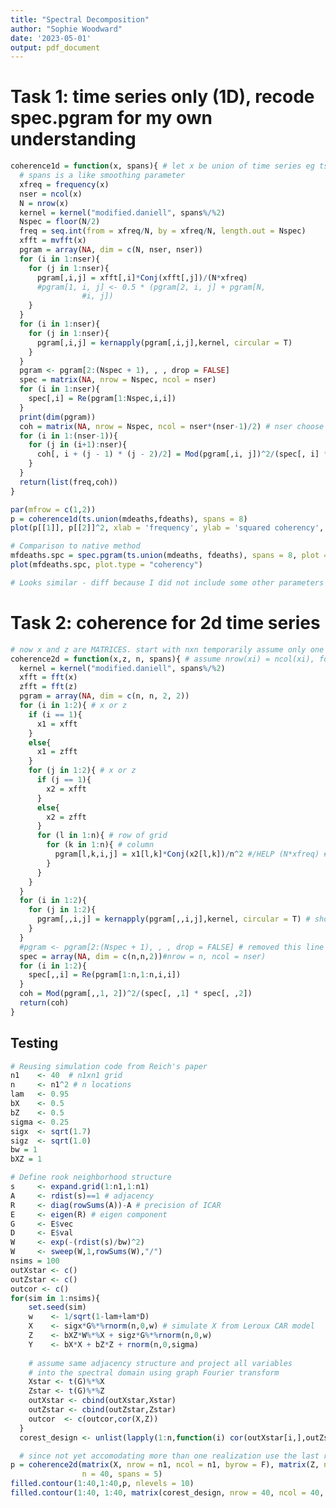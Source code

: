 ```yaml
---
title: "Spectral Decomposition"
author: "Sophie Woodward"
date: '2023-05-01'
output: pdf_document
---
```


# Task 1: time series only (1D), recode spec.pgram for my own understanding
```r
coherence1d = function(x, spans){ # let x be union of time series eg ts.union(mdeaths, fdeaths)
  # spans is a like smoothing parameter 
  xfreq = frequency(x)
  nser = ncol(x)
  N = nrow(x)
  kernel = kernel("modified.daniell", spans%/%2)
  Nspec = floor(N/2)
  freq = seq.int(from = xfreq/N, by = xfreq/N, length.out = Nspec)
  xfft = mvfft(x)
  pgram = array(NA, dim = c(N, nser, nser))
  for (i in 1:nser){
    for (j in 1:nser){
      pgram[,i,j] = xfft[,i]*Conj(xfft[,j])/(N*xfreq)
      #pgram[1, i, j] <- 0.5 * (pgram[2, i, j] + pgram[N, 
                #i, j])
    }
  }
  for (i in 1:nser){
    for (j in 1:nser){
      pgram[,i,j] = kernapply(pgram[,i,j],kernel, circular = T)
    }
  }
  pgram <- pgram[2:(Nspec + 1), , , drop = FALSE]
  spec = matrix(NA, nrow = Nspec, ncol = nser)
  for (i in 1:nser){
    spec[,i] = Re(pgram[1:Nspec,i,i])
  }
  print(dim(pgram))
  coh = matrix(NA, nrow = Nspec, ncol = nser*(nser-1)/2) # nser choose 2
  for (i in 1:(nser-1)){
    for (j in (i+1):nser){
      coh[, i + (j - 1) * (j - 2)/2] = Mod(pgram[,i, j])^2/(spec[, i] * spec[, j])
    }
  }
  return(list(freq,coh))
}

par(mfrow = c(1,2))
p = coherence1d(ts.union(mdeaths,fdeaths), spans = 8)
plot(p[[1]], p[[2]]^2, xlab = 'frequency', ylab = 'squared coherency', type = 'l', ylim = c(0,1))

# Comparison to native method
mfdeaths.spc = spec.pgram(ts.union(mdeaths, fdeaths), spans = 8, plot = F)
plot(mfdeaths.spc, plot.type = "coherency")

# Looks similar - diff because I did not include some other parameters like detrend/taper?
```

# Task 2: coherence for 2d time series
```r
# now x and z are MATRICES. start with nxn temporarily assume only one observation of the spatial series
coherence2d = function(x,z, n, spans){ # assume nrow(xi) = ncol(xi), for all i where xi is ith realization of x
  kernel = kernel("modified.daniell", spans%/%2)
  xfft = fft(x)
  zfft = fft(z)
  pgram = array(NA, dim = c(n, n, 2, 2))
  for (i in 1:2){ # x or z
    if (i == 1){
      x1 = xfft
    }
    else{
      x1 = zfft
    }
    for (j in 1:2){ # x or z
      if (j == 1){
        x2 = xfft
      }
      else{
        x2 = zfft
      }
      for (l in 1:n){ # row of grid
        for (k in 1:n){ # column
          pgram[l,k,i,j] = x1[l,k]*Conj(x2[l,k])/n^2 #/HELP (N*xfreq) # denominator is number of replications of series
        }
      }
    }
  }
  for (i in 1:2){
    for (j in 1:2){
      pgram[,,i,j] = kernapply(pgram[,,i,j],kernel, circular = T) # should take in a matrix
    }
  }
  #pgram <- pgram[2:(Nspec + 1), , , drop = FALSE] # removed this line for now
  spec = array(NA, dim = c(n,n,2))#nrow = n, ncol = nser)
  for (i in 1:2){
    spec[,,i] = Re(pgram[1:n,1:n,i,i])
  }
  coh = Mod(pgram[,,1, 2])^2/(spec[, ,1] * spec[, ,2])
  return(coh)
}
```

## Testing
```r
# Reusing simulation code from Reich's paper
n1    <- 40  # n1xn1 grid
n     <- n1^2 # n locations
lam   <- 0.95  
bX    <- 0.5
bZ    <- 0.5
sigma <- 0.25
sigx  <- sqrt(1.7)
sigz  <- sqrt(1.0)
bw = 1
bXZ = 1

# Define rook neighborhood structure 
s     <- expand.grid(1:n1,1:n1)
A     <- rdist(s)==1 # adjacency
R     <- diag(rowSums(A))-A # precision of ICAR
E     <- eigen(R) # eigen component
G     <- E$vec
D     <- E$val
W     <- exp(-(rdist(s)/bw)^2)
W     <- sweep(W,1,rowSums(W),"/")
nsims = 100
outXstar <- c()
outZstar <- c()
outcor <- c()
for(sim in 1:nsims){
    set.seed(sim)
    w    <- 1/sqrt(1-lam+lam*D)
    X    <- sigx*G%*%rnorm(n,0,w) # simulate X from Leroux CAR model
    Z    <- bXZ*W%*%X + sigz*G%*%rnorm(n,0,w)
    Y    <- bX*X + bZ*Z + rnorm(n,0,sigma)
    
    # assume same adjacency structure and project all variables 
    # into the spectral domain using graph Fourier transform
    Xstar <- t(G)%*%X
    Zstar <- t(G)%*%Z
    outXstar <- cbind(outXstar,Xstar)
    outZstar <- cbind(outZstar,Zstar)
    outcor  <- c(outcor,cor(X,Z))
  }
  corest_design <- unlist(lapply(1:n,function(i) cor(outXstar[i,],outZstar[i,])))

  # since not yet accomodating more than one realization use the last replicate
p = coherence2d(matrix(X, nrow = n1, ncol = n1, byrow = F), matrix(Z, nrow = n1, ncol = n1, byrow = F), 
                n = 40, spans = 5)
filled.contour(1:40,1:40,p, nlevels = 10)
filled.contour(1:40, 1:40, matrix(corest_design, nrow = 40, ncol = 40, byrow = T))
```





